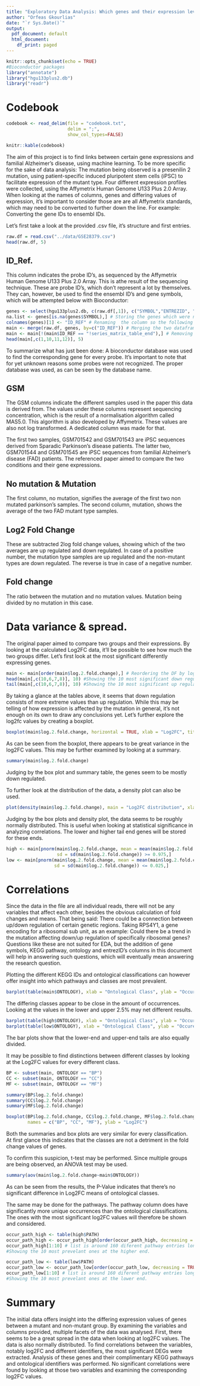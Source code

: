 ```yaml
---
title: "Exploratory Data Analysis: Which genes and their expression levels may be associated with developing familial alzheimer's disease?"
author: "Orfeas Gkourlias"
date: "`r Sys.Date()`"
output:
  pdf_document: default
  html_document:
    df_print: paged
---
```


```r
knitr::opts_chunk$set(echo = TRUE)
#Bioconductor packages
library("annotate")
library("hgu133plus2.db")
library("readr")
```

\newpage
# Codebook
```r
codebook <- read_delim(file = "codebook.txt",
                       delim = ";",
                       show_col_types=FALSE)

knitr::kable(codebook)
```
\newpage

\section{Introduction}
The aim of this project is to find links between certain gene expressions and familial Alzheimer's disease, using machine learning. To be more specific for the sake of data analysis: The mutation being observed is a presenilin 2 mutation, using patient-specific induced pluripotent stem cells (iPSC) to facilitate expression of the mutant type. Four different expression profiles were collected, using the Affymetrix Human Genome U133 Plus 2.0 Array. When looking at the names of columns, genes and differing values of expression, it's important to consider those are are all Affymetrix standards, which may need to be converted to further down the line. For example: Converting the gene IDs to ensembl IDs.
\newpage   

\section{Initial Data and Variables}
Let's first take a look at the provided .csv file, it's structure and first entries.

```r
raw.df = read.csv("../data/GSE28379.csv")
head(raw.df, 5)
```
## ID_Ref.
This column indicates the probe ID's, as sequenced by the  Affymetrix Human Genome U133 Plus 2.0 Array. This is athe result of the sequencing technique. These are probe ID's, which don't represent a lot by themselves. They can, however, be used to find the ensembl ID's and gene symbols, which will be attempted below with Bioconductor:

```r
genes <- select(hgu133plus2.db, c(raw.df[,1]), c("SYMBOL","ENTREZID", "GENENAME", "ONTOLOGY", "PATH"))
na.list <- genes[is.na(genes$SYMBOL),] # Storing the genes which were not detected for whatever reason.
colnames(genes)[1] <- "ID_REF" # Renaming  the column so the following merge works.
main <- merge(raw.df, genes, by=c("ID_REF")) # Merging the two dataframes together into a new one.
main <- main[!(main$ID_REF == "!series_matrix_table_end"),] # Removing an indicator row.
head(main[,c(1,10,11,12)], 5)
```
To summarize what has just been done: A bioconductor database was used to
find the corresponding gene for every probe. It's important to note that for yet unknown reasons
some probes were not recognized. The proper database was used, as can be seen by the database name.

## GSM
The GSM columns indicate the different samples used in the paper this data is derived from.
The values under these columns represent sequencing concentration, which is the result of a normalisation algorithm called MAS5.0. This algorithm is also developed by Affymetrix. These values are also not log transformed. A dedicated column was made for that.

The first two samples, GSM701542 and GSM701543 are iPSC sequences derived from Sparadic Parkinson's disease patients. The latter two, 
GSM701544 and GSM701545 are iPSC sequences from familial Alzheimer's disease (FAD) patients. The referenced paper aimed to compare
the two conditions and their gene expressions.

## No mutation & Mutation
The first column, no mutation, signifies the average of the first two non mutated parkinson's samples.
The second column, mutation, shows the average of the two FAD mutant type samples.

## Log2 Fold Change
These are subtracted 2log fold change values, showing which of the two averages are up regulated and down regulated.
In case of a positive number, the mutation type samples are up regulated and the non-mutant types are down regulated.
The reverse is true in case of a negative number.

## Fold change
The ratio between the mutation and no mutation values. Mutation being divided by no mutation in this case.
\newpage 

# Data variance & spread.
The original paper aimed to compare two groups and their expressions. By looking at the calculated Log2FC data, it'll be possible to see how much the two groups differ. Let's first look at the most significant differently expressing genes.

```r
main <- main[order(main$log.2.fold.change),] # Reordering the DF by log2FC
head(main[,c(10,6,7,8)], 10) #Showing the 10 most significant down regulated genes
tail(main[,c(10,6,7,8)], 10) #Showing the 10 most significant up regulated genes
```
\newpage
By taking a glance at the tables above, it seems that down regulation consists of more extreme values than up regulation. While this may be telling of how expression is affected by the mutation in general, it's not enough on its own to draw any conclusions yet. Let's further explore the log2fc values by creating a boxplot.     

```r
boxplot(main$log.2.fold.change, horizontal = TRUE, xlab = "Log2FC", title = "Boxplot of Log2FC")
```

As can be seen from the boxplot, there appears to be great variance in the log2FC values.
This may be further examined by looking at a summary.
```r
summary(main$log.2.fold.change)
```
\newpage

Judging by the box plot and summary table, the genes seem to be mostly down regulated.

To further look at the distribution of the  data, a density plot can also be used.

```r
plot(density(main$log.2.fold.change), main = "Log2FC distribution", xlab = "Log2FC")
```
Judging by the box plots and density plot, the data seems to be roughly normally distributed.
This is useful when looking at statistical significance in analyzing correlations.
The lower and higher tail end genes will be stored for these ends.

```r
high <- main[pnorm(main$log.2.fold.change, mean = mean(main$log.2.fold.change),
                   sd = sd(main$log.2.fold.change)) >= 0.975,]
low <- main[pnorm(main$log.2.fold.change, mean = mean(main$log.2.fold.change),
                  sd = sd(main$log.2.fold.change)) <= 0.025,]
```

\newpage

# Correlations
Since the data in the file are all individual reads, there will not be any variables
that affect each other, besides the obvious calculation of fold changes and means.
That being said: There could be a connection between up/down regulation of certain
genetic regions. Taking RPS4Y1, a gene encoding for a ribosomal sub unit,
as an example: Could there be a trend in the mutation affecting down/up regulation
of specifically ribosomal genes? Questions like these are not suited for EDA, but 
the addition of gene symbols, KEGG pathway, ontology and entrezID's columns in this document 
will help in answering such questions, which will eventually mean answering the research question.

Plotting the different KEGG IDs and ontological classifications can however offer insight into
which pathways and classes are most prevalent.

```r
barplot(table(main$ONTOLOGY), xlab = "Ontological Class", ylab = "Occurences")
```
The differing classes appear to be close in the amount of occurrences. Looking at
the values in the lower and upper 2.5%  may net different results.

\newpage

```r
barplot(table(high$ONTOLOGY), xlab = "Ontological Class", ylab = "Occurences", main ="Upper-tail")
barplot(table(low$ONTOLOGY), xlab = "Ontological Class", ylab = "Occurences", main ="Lower-tail")
```
The bar plots show that the lower-end and upper-end tails are also equally divided.

\newpage

It may be possible to find distinctions between different classes by looking at 
the Log2FC values for every different class.

```r
BP <- subset(main, ONTOLOGY == "BP")
CC <- subset(main, ONTOLOGY == "CC")
MF <- subset(main, ONTOLOGY == "MF")

summary(BP$log.2.fold.change)
summary(CC$log.2.fold.change)
summary(MF$log.2.fold.change)

boxplot(BP$log.2.fold.change, CC$log.2.fold.change, MF$log.2.fold.change,
        names = c("BP", "CC", "MF"), ylab = "Log2FC")
```
Both the summaries and box plots are very similar for every classification.
At first glance this indicates that the classes are not a detriment in
the fold change values of genes.

To confirm this suspicion, t-test may be performed. Since multiple
groups are being observed, an ANOVA test may be used.
```r
summary(aov(main$log.2.fold.change~main$ONTOLOGY))
```
As can be seen from the results, the P-Value indicates that there's no significant
difference in Log2FC means of ontological classes.

The same may be done for the pathways. The pathway column does have significantly more
unique occurrences than the ontological classifications. The ones with the most significant
log2FC values will therefore be shown and considered.

```r
occur_path_high <- table(high$PATH)
occur_path_high <- occur_path_high[order(occur_path_high, decreasing = TRUE)]
occur_path_high[1:10] # list is around 160 diferent pathway entries long. 
#Showing the 10 most prevelant ones at the higher end.

occur_path_low <- table(low$PATH)
occur_path_low <- occur_path_low[order(occur_path_low, decreasing = TRUE)]
occur_path_low[1:10] # list is around 160 diferent pathway entries long. 
#Showing the 10 most prevelant ones at the lower end.
```
\newpage

# Summary
The initial data offers insight into the differing expression values of genes between
a mutant and non-mutant group. By examining the variables and columns provided,
multiple facets of the data was analysed. First, there seems to be a great spread in the data
when looking at log2FC values. The data is also normally distributed. 
To find correlations between the variables, notably log2FC and different identifiers,
the most significant DEGs were extracted. Analysis of these genes and their complimentary
KEGG pathways and ontological identifiers was performed. No significant correlations were
found by looking at those two variables and examining the corresponding log2FC values.